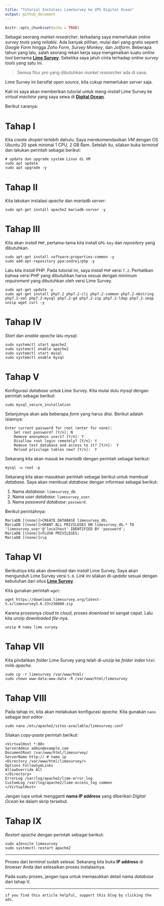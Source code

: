 ```yaml
---
title: "Tutorial Instalasi LimeSurvey ke VPS Digital Ocean"
output: github_document
---
```


```r
knitr::opts_chunk$set(echo = TRUE)
```

Sebagai seorang _market researcher_, terkadang saya memerlukan _online survey tools_ yang _reliable_. Ada banyak pilihan, mulai dari yang gratis seperti _Google Form_ hingga _Zoho Form_, _Survey Monkey_, dan _Jotform_. Beberapa tahun yang lalu, salah seorang rekan kerja saya mengenalkan suatu _online tool_ bernama [__Lime Survey__](https://community.limesurvey.org/downloads/). Seketika saya jatuh cinta terhadap _online survey tools_ yang satu ini. 

> Semua fitur _pro_ yang dibutuhkan _market researcher_ ada di sana. 

Lime Survey ini bersifat _open source_, kita cukup memerlukan _server_ saja.

Kali ini saya akan memberikan tutorial untuk meng-_install_ Lime Survey ke _virtual machine_ yang saya sewa di [__Digital Ocean__](https://cloud.digitalocean.com/).

Berikut caranya:

# Tahap I

Kita _create droplet_ terlebih dahulu. Saya merekomendasikan _VM_ dengan OS Ubuntu 20 spek minimal 1 CPU, 2 GB Ram. Setelah itu, silakan buka _terminal_ dan lakukan perintah sebagai berikut:

```
# update dan upgrade system Linux di VM
sudo apt update
sudo apt upgrade -y
```


# Tahap II

Kita lakukan instalasi _apache_ dan _mariadb server_:


```
sudo apt-get install apache2 mariadb-server -y
```

# Tahap III

Kita akan _install_ `PHP`, pertama-tama kita install `GPG-key` dan _repository_ yang dibutuhkan.

```
sudo apt-get install software-properties-common -y
sudo add-apt-repository ppa:ondrej/php -y
```

Lalu kita _install_ PHP. Pada tutorial ini, saya install `PHP` versi `7.2`. Perhatikan bahwa versi PHP yang dibutuhkan harus sesuai dengan _minimum requirement_ yang dibutuhkan oleh versi Lime Survey.

```
sudo apt-get update -y
sudo apt-get install php7.2 php7.2-cli php7.2-common php7.2-mbstring php7.2-xml php7.2-mysql php7.2-gd php7.2-zip php7.2-ldap php7.2-imap unzip wget curl -y
```

# Tahap IV

_Start_ dan _enable_ _apache_ lalu _mysql_.

```
sudo systemctl start apache2
sudo systemctl enable apache2
sudo systemctl start mysql
sudo systemctl enable mysql
```

# Tahap V

Konfigurasi _database_ untuk Lime Survey. Kita mulai dulu _mysql_ dengan perintah sebagai berikut:

```
sudo mysql_secure_installation
```

Selanjutnya akan ada beberapa _form_ yang harus diisi. Berikut adalah isiannya:

```
Enter current password for root (enter for none):
    Set root password? [Y/n]: N
    Remove anonymous users? [Y/n]: Y
    Disallow root login remotely? [Y/n]: Y
    Remove test database and access to it? [Y/n]:  Y
    Reload privilege tables now? [Y/n]:  Y
```

Sekarang kita akan masuk ke _mariadb_ dengan perintah sebagai berikut:

```
mysql -u root -p
```

Sekarang kita akan masukkan perintah sebagai berikut untuk membuat _database_. Saya akan membuat _database_ dengan informasi sebagai berikut:

1. Nama _database_: `limesurvey_db`.
1. Nama _user database_: `limesurvey_user`.
1. Nama _password database_: `password`.

Berikut perintahnya:

```
MariaDB [(none)]>CREATE DATABASE limesurvey_db;
MariaDB [(none)]>GRANT ALL PRIVILEGES ON limesurvey_db.* TO 'limesurvey_user'@'localhost' IDENTIFIED BY 'password';
MariaDB [(none)]>FLUSH PRIVILEGES;
MariaDB [(none)]>\q
```

# Tahap VI

Berikutnya kita akan _download_ dan _install_ Lime Survey. Saya akan mengunduh Lime Survey versi `5.6`. _Link_ ini silakan di-_update_ sesuai dengan kebutuhan dari situs [__Lime Survey__](https://community.limesurvey.org/downloads/).

Kita gunakan perintah `wget`:

```
wget https://download.limesurvey.org/latest-5.x/limesurvey5.6.33+230808.zip
```

Karena prosesnya _cloud to cloud_, proses _download_ ini sangat cepat. Lalu kita _unzip_ _downloaded file_-nya.

```
unzip # nama lime suryey
```

# Tahap VII

Kita pindahkan _folder_ Lime Survey yang telah di-_unzip_ ke _folder_ _index_ `html` milik _apache_.

```
sudo cp -r limesurvey /var/www/html/
sudo chown www-data:www-data -R /var/www/html/limesurvey
```

# Tahap VIII

Pada tahap ini, kita akan melakukan konfigurasi _apache_. Kita gunakan `nano` sebagai _text editor_.

```
sudo nano /etc/apache2/sites-available/limesurvey.conf
```

Silakan _copy-paste_ perintah berikut:

```
<VirtualHost *:80>
ServerAdmin admin@example.com
DocumentRoot /var/www/html/limesurvey/
ServerName http:// # nama ip
<Directory /var/www/html/limesurvey/>
Options FollowSymLinks
AllowOverride All
</Directory>
ErrorLog /var/log/apache2/lime-error_log
CustomLog /var/log/apache2/lime-access_log common
</VirtualHost>
```

Jangan lupa untuk mengganti __nama IP address__ yang diberikan _Digital Ocean_ ke dalam skrip tersebut.

# Tahap IX

_Restart_ _apache_ dengan perintah sebagai berikut:

```
sudo a2ensite limesurvey
sudo systemctl restart apache2
```

---

Proses dari _terminal_ sudah selesai. Sekarang kita buka __IP address__ di _browser_ Anda dan selesaikan proses instalasinya.

Pada suatu proses, jangan lupa untuk memasukkan detail nama _database_ dari tahap V.

---

`if you find this article helpful, support this blog by clicking the ads.`